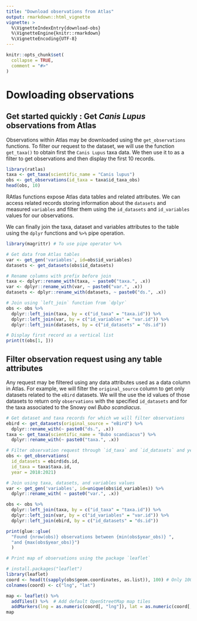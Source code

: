 ```yaml
---
title: "Download observations from Atlas"
output: rmarkdown::html_vignette
vignette: >
  %\VignetteIndexEntry{download-obs}
  %\VignetteEngine{knitr::rmarkdown}
  %\VignetteEncoding{UTF-8}
---
```


```r
knitr::opts_chunk$set(
  collapse = TRUE,
  comment = "#>"
)
```
# Dowloading observations

## Get started quickly : Get *Canis Lupus* observations from Atlas

Observations within Atlas may be downloaded using the `get_observations`
functions. To filter our request to the dataset, we will use the function
`get_taxa()` to obtain first the `Canis Lupus` taxa data. We then use it to
as a filter to get observations and then display the first 10 records.

```r
library(ratlas)
taxa <- get_taxa(scientific_name = "Canis lupus")
obs <- get_observations(id_taxa = taxa$id_taxa_obs)
head(obs, 10)
```

RAtlas functions expose Atlas data tables and related attributes. We can access
related records storing information about the `datasets` and measured
`variables` and filter them using the `id_datasets` and `id_variables` values
for our observations.

We can finally join the taxa, dataset and variables attributes to the table
using the `dplyr` functions and `%>%` pipe operation.

```r
library(magrittr) # To use pipe operator %>%

# Get data from Atlas tables
var <- get_gen('variables', id=obs$id_variables)
datasets <- get_datasets(obs$id_datasets)

# Rename columns with prefix before join
taxa <- dplyr::rename_with(taxa, ~ paste0("taxa.", .x))
var <- dplyr::rename_with(var, ~ paste0("var.", .x))
datasets <- dplyr::rename_with(datasets, ~ paste0("ds.", .x))

# Join using `left_join` function from `dplyr`
obs <- obs %>%
  dplyr::left_join(taxa, by = c("id_taxa" = "taxa.id")) %>%
  dplyr::left_join(var, by = c("id_variables" = "var.id")) %>%
  dplyr::left_join(datasets, by = c("id_datasets" = "ds.id"))

# Display first record as a vertical list
print(t(obs[1, ]))
```

## Filter observation request using any table attributes

Any request may be filtered using any data attributes used as a data column in
Atlas. For example, we will filter the `original_source` column to get only
datasets related to the `eBird` datasets. We will the use the id values of those
datasets to return only `observations` with the specified `id_datasets` and
for the taxa associated to the Snowy owl *Bubo scandiacus*.

```r
# Get dataset and taxa records for which we will filter observations
ebird <- get_datasets(original_source = "eBird") %>%
  dplyr::rename_with(~ paste0("ds.", .x))
taxa <- get_taxa(scientific_name = "Bubo scandiacus") %>%
  dplyr::rename_with(~ paste0("taxa.", .x))

# Filter observation request through `id_taxa` and `id_datasets` and year values
obs <- get_observations(
  id_datasets = ebird$ds.id,
  id_taxa = taxa$taxa.id,
  year = 2018:2021)

# Join using taxa, datasets, and variables values
var <- get_gen('variables', id=unique(obs$id_variables)) %>%
  dplyr::rename_with( ~ paste0("var.", .x))

obs <- obs %>%
  dplyr::left_join(taxa, by = c("id_taxa" = "taxa.id")) %>%
  dplyr::left_join(var, by = c("id_variables" = "var.id")) %>%
  dplyr::left_join(ebird, by = c("id_datasets" = "ds.id"))

print(glue::glue(
  "Found {nrow(obs)} observations between {min(obs$year_obs)} ",
  "and {max(obs$year_obs)}")
  )

# Print map of observations using the package `leaflet`

# install.packages("leaflet")
library(leaflet)
coord <- head(t(sapply(obs$geom.coordinates, as.list)), 100) # Only 100 records shown
colnames(coord) <- c("lng", "lat")

map <- leaflet() %>%
  addTiles() %>%  # Add default OpenStreetMap map tiles
  addMarkers(lng = as.numeric(coord[, "lng"]), lat = as.numeric(coord[, "lat"]))
map
```

